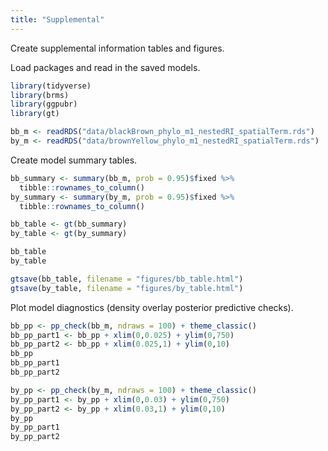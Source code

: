 ```yaml
---
title: "Supplemental"
---
```


Create supplemental information tables and figures.

Load packages and read in the saved models.

```r

library(tidyverse)
library(brms)
library(ggpubr)
library(gt)

bb_m <- readRDS("data/blackBrown_phylo_m1_nestedRI_spatialTerm.rds")
by_m <- readRDS("data/brownYellow_phylo_m1_nestedRI_spatialTerm.rds")
```

Create model summary tables.

```r

bb_summary <- summary(bb_m, prob = 0.95)$fixed %>% 
  tibble::rownames_to_column()
by_summary <- summary(by_m, prob = 0.95)$fixed %>% 
  tibble::rownames_to_column()

bb_table <- gt(bb_summary)
by_table <- gt(by_summary) 

bb_table
by_table

gtsave(bb_table, filename = "figures/bb_table.html")
gtsave(by_table, filename = "figures/by_table.html")
```

Plot model diagnostics (density overlay posterior predictive checks).

```r

bb_pp <- pp_check(bb_m, ndraws = 100) + theme_classic()
bb_pp_part1 <- bb_pp + xlim(0,0.025) + ylim(0,750)
bb_pp_part2 <- bb_pp + xlim(0.025,1) + ylim(0,10)
bb_pp
bb_pp_part1
bb_pp_part2

by_pp <- pp_check(by_m, ndraws = 100) + theme_classic()
by_pp_part1 <- by_pp + xlim(0,0.03) + ylim(0,750)
by_pp_part2 <- by_pp + xlim(0.03,1) + ylim(0,10)
by_pp
by_pp_part1
by_pp_part2

```

